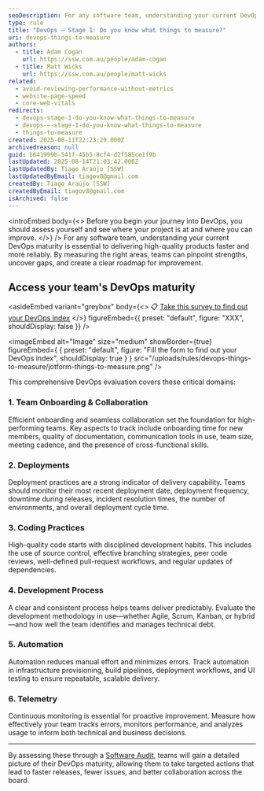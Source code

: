 ```yaml
---
seoDescription: For any software team, understanding your current DevOps maturity is essential to delivering high-quality products faster and more reliably. By measuring the right areas, teams can pinpoint strengths, uncover gaps, and create a clear roadmap for improvement.
type: rule
title: "DevOps – Stage 1: Do you know what things to measure?"
uri: devops-things-to-measure
authors:
  - title: Adam Cogan
    url: https://ssw.com.au/people/adam-cogan
  - title: Matt Wicks
    url: https://ssw.com.au/people/matt-wicks
related:
  - avoid-reviewing-performance-without-metrics
  - website-page-speed
  - core-web-vitals
redirects:
  - devops-stage-1-do-you-know-what-things-to-measure
  - devops-–-stage-1-do-you-know-what-things-to-measure
  - things-to-measure
created: 2025-08-11T22:23:29.000Z
archivedreason: null
guid: b641999b-541f-45b5-8cf4-d2f585ce1f9b
lastUpdated: 2025-08-14T21:03:42.000Z
lastUpdatedBy: Tiago Araújo [SSW]
lastUpdatedByEmail: tiagov8@gmail.com
createdBy: Tiago Araújo [SSW]
createdByEmail: tiagov8@gmail.com
isArchived: false
---
```


<introEmbed
  body={<>
Before you begin your journey into DevOps, you should assess yourself and see where your project is at and where you can improve.
  </>}
/>
For any software team, understanding your current DevOps maturity is essential to delivering high-quality products faster and more reliably. By measuring the right areas, teams can pinpoint strengths, uncover gaps, and create a clear roadmap for improvement.

## Access your team's DevOps maturity

<asideEmbed
  variant="greybox"
  body={<>
    📋 [Take this survey to find out your DevOps index](https://form.jotform.com/233467607749873)
  </>}
  figureEmbed={{
    preset: "default",
    figure: "XXX",
    shouldDisplay: false
  }}
/>

<imageEmbed
  alt="Image"
  size="medium"
  showBorder={true}
  figureEmbed={ {
    preset: "default",
    figure: "Fill the form to find out your DevOps index",
    shouldDisplay: true
  } }
  src="/uploads/rules/devops-things-to-measure/jotform-things-to-measure.png"
/>

This comprehensive DevOps evaluation covers these critical domains:

### 1. Team Onboarding & Collaboration

Efficient onboarding and seamless collaboration set the foundation for high-performing teams. Key aspects to track include onboarding time for new members, quality of documentation, communication tools in use, team size, meeting cadence, and the presence of cross-functional skills.

### 2. Deployments

Deployment practices are a strong indicator of delivery capability. Teams should monitor their most recent deployment date, deployment frequency, downtime during releases, incident resolution times, the number of environments, and overall deployment cycle time.

### 3. Coding Practices

High-quality code starts with disciplined development habits. This includes the use of source control, effective branching strategies, peer code reviews, well-defined pull-request workflows, and regular updates of dependencies.

### 4. Development Process

A clear and consistent process helps teams deliver predictably. Evaluate the development methodology in use—whether Agile, Scrum, Kanban, or hybrid—and how well the team identifies and manages technical debt.

### 5. Automation

Automation reduces manual effort and minimizes errors. Track automation in infrastructure provisioning, build pipelines, deployment workflows, and UI testing to ensure repeatable, scalable delivery.

### 6. Telemetry

Continuous monitoring is essential for proactive improvement. Measure how effectively your team tracks errors, monitors performance, and analyzes usage to inform both technical and business decisions.

---

By assessing these through a [Software Audit](https://www.ssw.com.au/consulting/software-audit), teams will gain a detailed picture of their DevOps maturity, allowing them to take targeted actions that lead to faster releases, fewer issues, and better collaboration across the board.
